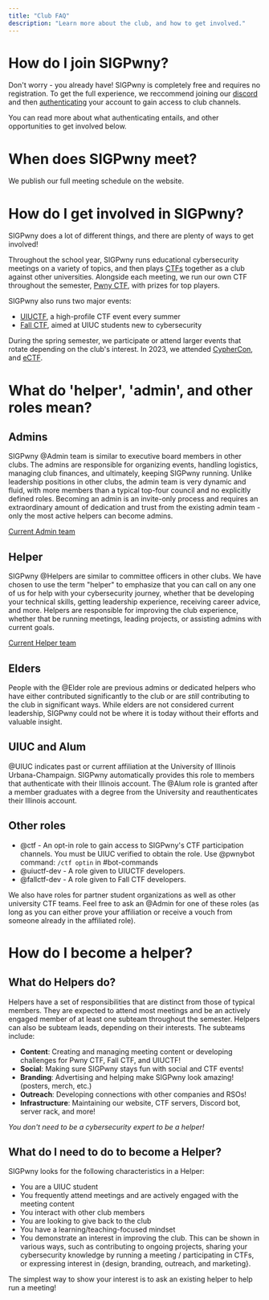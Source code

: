 ```yaml
---
title: "Club FAQ"
description: "Learn more about the club, and how to get involved."
---
```


# How do I join SIGPwny?

Don't worry - you already have! SIGPwny is completely free and requires no registration. To get the full experience,
we reccommend joining our [discord](https://sigpwny.com/discord) and then [authenticating](https://sigpwny.com/auth) 
your account to gain access to club channels.

You can read more about what authenticating entails, and other opportunities to get involved below.

# When does SIGPwny meet?

We publish our full meeting schedule on the website.

# How do I get involved in SIGPwny?

SIGPwny does a lot of different things, and there are plenty of ways to get involved!

Throughout the school year, SIGPwny runs educational cybersecurity meetings on a variety of topics, and
then plays [CTFs](https://ctftime.org/ctf-wtf) together as a club against other universities. Alongside each
meeting, we run our own CTF throughout the semester, [Pwny CTF](https://ctf.sigpwny.com/), with prizes for top players.

SIGPwny also runs two major events:

+ [UIUCTF](https://sigpwny.com/events/uiuctf/2023/), a high-profile CTF event every summer
+ [Fall CTF](https://sigpwny.com/events/fallctf/2022/), aimed at UIUC students new to cybersecurity

During the spring semester, we participate or attend larger events that rotate depending on the club's interest.
In 2023, we attended [CypherCon](https://cyphercon.com/), and [eCTF](https://ectf.mitre.org/).


# What do 'helper', 'admin', and other roles mean?

## Admins

SIGPwny @Admin team is similar to executive board members in other clubs. The admins are responsible for organizing
events, handling logistics, managing club finances, and ultimately, keeping SIGPwny running. Unlike leadership
positions in other clubs, the admin team is very dynamic and fluid, with more members than a typical top-four 
council and no explicitly defined roles. Becoming an admin is an invite-only process and requires an extraordinary 
amount of dedication and trust from the existing admin team - only the most active helpers can become admins.

[Current Admin team](https://sigpwny.com/about#admins)

## Helper

SIGPwny @Helpers are similar to committee officers in other clubs. We have chosen to use the term "helper" to 
emphasize that you can call on any one of us for help with your cybersecurity journey, whether that be developing
your technical skills, getting leadership experience, receiving career advice, and more. Helpers are responsible 
for improving the club experience, whether that be running meetings, leading projects, or assisting admins with 
current goals.

[Current Helper team](https://sigpwny.com/about#helpers)

## Elders

People with the @Elder role are previous admins or dedicated helpers who have either contributed significantly 
to the club or are *still* contributing to the club in significant ways. While elders are not 
considered current leadership, SIGPwny could not be where it is today without their efforts and valuable insight.

## UIUC and Alum

@UIUC indicates past or current affiliation at the University of Illinois Urbana-Champaign. 
SIGPwny automatically provides this role to members that authenticate with their Illinois account. 
The @Alum role is granted after a member graduates with a degree from the University and reauthenticates 
their Illinois account.

## Other roles

- @ctf - An opt-in role to gain access to SIGPwny's CTF participation channels. You must be UIUC verified to 
obtain the role. Use @pwnybot command: `/ctf optin` in #bot-commands
- @uiuctf-dev - A role given to UIUCTF developers.
- @fallctf-dev - A role given to Fall CTF developers.

We also have roles for partner student organizations as well as other university CTF teams. 
Feel free to ask an @Admin for one of these roles (as long as you can either prove your affiliation or receive 
a vouch from someone already in the affiliated role).


# How do I become a helper?

## What do Helpers do?

Helpers have a set of responsibilities that are distinct from those of typical members. 
They are expected to attend most meetings and be an actively engaged member of at least one subteam throughout 
the semester. Helpers can also be subteam leads, depending on their interests. The subteams include:

- **Content**: Creating and managing meeting content or developing challenges for Pwny CTF, Fall CTF, and UIUCTF!
- **Social**: Making sure SIGPwny stays fun with social and CTF events!
- **Branding**: Advertising and helping make SIGPwny look amazing! (posters, merch, etc.)
- **Outreach**: Developing connections with other companies and RSOs!
- **Infrastructure**: Maintaining our website, CTF servers, Discord bot, server rack, and more!

*You don't need to be a cybersecurity expert to be a helper!*

## What do I need to do to become a Helper?

SIGPwny looks for the following characteristics in a Helper:

- You are a UIUC student
- You frequently attend meetings and are actively engaged with the meeting content
- You interact with other club members
- You are looking to give back to the club
- You have a learning/teaching-focused mindset
- You demonstrate an interest in improving the club. This can be shown in various ways, such as contributing to ongoing projects, sharing your cybersecurity knowledge by running a meeting / participating in CTFs, or expressing interest in \{design, branding, outreach, and marketing\}.

The simplest way to show your interest is to ask an existing helper to help run a meeting!
